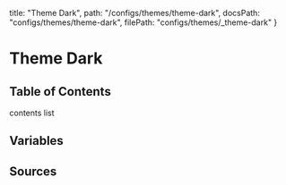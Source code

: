   title: "Theme Dark",
  path: "/configs/themes/theme-dark",
  docsPath: "configs/themes/theme-dark",
  filePath: "configs/themes/_theme-dark"
}


# Theme Dark

## Table of Contents

contents list

## Variables

<PreviewVariablesSingle filePath={meta.filePath} viewCompiled={true} />

## Sources

<PreviewSources
  title={meta.title}
  docsPath={meta.docsPath}
  scssPath={meta.filePath}
/>
